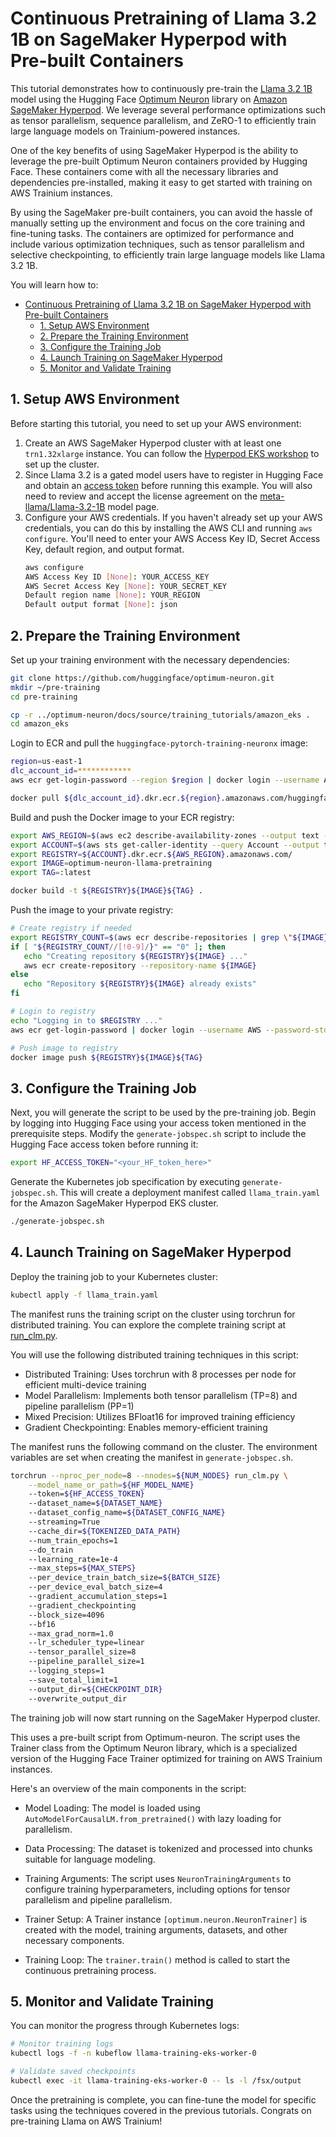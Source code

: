 <!---
Copyright 2025 The HuggingFace Team. All rights reserved.

Licensed under the Apache License, Version 2.0 (the "License");
you may not use this file except in compliance with the License.
You may obtain a copy of the License at

    http://www.apache.org/licenses/LICENSE-2.0

Unless required by applicable law or agreed to in writing, software
distributed under the License is distributed on an "AS IS" BASIS,
WITHOUT WARRANTIES OR CONDITIONS OF ANY KIND, either express or implied.
See the License for the specific language governing permissions and
limitations under the License.
-->

# Continuous Pretraining of Llama 3.2 1B on SageMaker Hyperpod with Pre-built Containers

This tutorial demonstrates how to continuously pre-train the [Llama 3.2 1B](https://huggingface.co/meta-llama/Llama-3.2-1B) model using the Hugging Face [Optimum Neuron](https://huggingface.co/docs/optimum-neuron/index) library on [Amazon SageMaker Hyperpod](https://docs.aws.amazon.com/sagemaker/latest/dg/sagemaker-hyperpod.html). We leverage several performance optimizations such as tensor parallelism, sequence parallelism, and ZeRO-1 to efficiently train large language models on Trainium-powered instances.

One of the key benefits of using SageMaker Hyperpod is the ability to leverage the pre-built Optimum Neuron containers provided by Hugging Face. These containers come with all the necessary libraries and dependencies pre-installed, making it easy to get started with training on AWS Trainium instances.

By using the SageMaker pre-built containers, you can avoid the hassle of manually setting up the environment and focus on the core training and fine-tuning tasks. The containers are optimized for performance and include various optimization techniques, such as tensor parallelism and selective checkpointing, to efficiently train large language models like Llama 3.2 1B.

You will learn how to:

- [Continuous Pretraining of Llama 3.2 1B on SageMaker Hyperpod with Pre-built Containers](#continuous-pretraining-of-llama-32-1b-on-sagemaker-hyperpod-with-pre-built-containers)
  - [1. Setup AWS Environment](#1-setup-aws-environment)
  - [2. Prepare the Training Environment](#2-prepare-the-training-environment)
  - [3. Configure the Training Job](#3-configure-the-training-job)
  - [4. Launch Training on SageMaker Hyperpod](#4-launch-training-on-sagemaker-hyperpod)
  - [5. Monitor and Validate Training](#5-monitor-and-validate-training)

## 1. Setup AWS Environment

Before starting this tutorial, you need to set up your AWS environment:

1. Create an AWS SageMaker Hyperpod cluster with at least one `trn1.32xlarge` instance. You can follow the [Hyperpod EKS workshop](https://catalog.workshops.aws/sagemaker-hyperpod-eks/en-US/00-setup/own-account) to set up the cluster.
2. Since Llama 3.2 is a gated model users have to register in Hugging Face and obtain an [access token](https://huggingface.co/docs/hub/en/security-tokens) before running this example. You will also need to review and accept the license agreement on the [meta-llama/Llama-3.2-1B](https://huggingface.co/meta-llama/Llama-3.2-1B) model page.
3. Configure your AWS credentials. If you haven't already set up your AWS credentials, you can do this by installing the AWS CLI and running `aws configure`. You'll need to enter your AWS Access Key ID, Secret Access Key, default region, and output format. 
   ```bash
   aws configure
   AWS Access Key ID [None]: YOUR_ACCESS_KEY
   AWS Secret Access Key [None]: YOUR_SECRET_KEY
   Default region name [None]: YOUR_REGION
   Default output format [None]: json
   ```

## 2. Prepare the Training Environment

Set up your training environment with the necessary dependencies:

```bash
git clone https://github.com/huggingface/optimum-neuron.git
mkdir ~/pre-training
cd pre-training

cp -r ../optimum-neuron/docs/source/training_tutorials/amazon_eks .
cd amazon_eks
```

Login to ECR and pull the `huggingface-pytorch-training-neuronx` image:

```bash
region=us-east-1
dlc_account_id=************
aws ecr get-login-password --region $region | docker login --username AWS --password-stdin $dlc_account_id.dkr.ecr.$region.amazonaws.com

docker pull ${dlc_account_id}.dkr.ecr.${region}.amazonaws.com/huggingface-pytorch-training-neuronx:2.1.2-transformers4.43.2-neuronx-py310-sdk2.20.0-ubuntu20.04-v1.0
```

Build and push the Docker image to your ECR registry:

```bash
export AWS_REGION=$(aws ec2 describe-availability-zones --output text --query 'AvailabilityZones[0].[RegionName]')
export ACCOUNT=$(aws sts get-caller-identity --query Account --output text)
export REGISTRY=${ACCOUNT}.dkr.ecr.${AWS_REGION}.amazonaws.com/
export IMAGE=optimum-neuron-llama-pretraining
export TAG=:latest

docker build -t ${REGISTRY}${IMAGE}${TAG} .
```

Push the image to your private registry:

```bash
# Create registry if needed
export REGISTRY_COUNT=$(aws ecr describe-repositories | grep \"${IMAGE}\" | wc -l)
if [ "${REGISTRY_COUNT//[!0-9]/}" == "0" ]; then
   echo "Creating repository ${REGISTRY}${IMAGE} ..."
   aws ecr create-repository --repository-name ${IMAGE}
else
   echo "Repository ${REGISTRY}${IMAGE} already exists"
fi

# Login to registry
echo "Logging in to $REGISTRY ..."
aws ecr get-login-password | docker login --username AWS --password-stdin $REGISTRY

# Push image to registry
docker image push ${REGISTRY}${IMAGE}${TAG}
```

## 3. Configure the Training Job

Next, you will generate the script to be used by the pre-training job. Begin by logging into Hugging Face using your access token mentioned in the prerequisite steps.
Modify the `generate-jobspec.sh` script to include the Hugging Face access token before running it:

```bash
export HF_ACCESS_TOKEN="<your_HF_token_here>"
```

Generate the Kubernetes job specification by executing `generate-jobspec.sh`. This will create a deployment manifest called `llama_train.yaml` for the Amazon SageMaker Hyperpod EKS cluster.

```bash
./generate-jobspec.sh
```

## 4. Launch Training on SageMaker Hyperpod

Deploy the training job to your Kubernetes cluster:

```bash
kubectl apply -f llama_train.yaml
```

The manifest runs the training script on the cluster using torchrun for distributed training. You can explore the complete training script at [run_clm.py](https://github.com/huggingface/optimum-neuron/blob/main/examples/language-modeling/run_clm.py).

You will use the following distributed training techniques in this script:
- Distributed Training: Uses torchrun with 8 processes per node for efficient multi-device training
- Model Parallelism: Implements both tensor parallelism (TP=8) and pipeline parallelism (PP=1)
- Mixed Precision: Utilizes BFloat16 for improved training efficiency
- Gradient Checkpointing: Enables memory-efficient training

The manifest runs the following command on the cluster. The environment variables are set when creating the manifest in `generate-jobspec.sh`. 

```bash
torchrun --nproc_per_node=8 --nnodes=${NUM_NODES} run_clm.py \
    --model_name_or_path=${HF_MODEL_NAME}
    --token=${HF_ACCESS_TOKEN}
    --dataset_name=${DATASET_NAME}
    --dataset_config_name=${DATASET_CONFIG_NAME}
    --streaming=True
    --cache_dir=${TOKENIZED_DATA_PATH}
    --num_train_epochs=1
    --do_train
    --learning_rate=1e-4
    --max_steps=${MAX_STEPS}
    --per_device_train_batch_size=${BATCH_SIZE}
    --per_device_eval_batch_size=4
    --gradient_accumulation_steps=1
    --gradient_checkpointing
    --block_size=4096
    --bf16
    --max_grad_norm=1.0
    --lr_scheduler_type=linear
    --tensor_parallel_size=8
    --pipeline_parallel_size=1
    --logging_steps=1
    --save_total_limit=1
    --output_dir=${CHECKPOINT_DIR}
    --overwrite_output_dir
```

The training job will now start running on the SageMaker Hyperpod cluster. 

This uses a pre-built script from Optimum-neuron. The script uses the Trainer class from the Optimum Neuron library, which is a specialized version of the Hugging Face Trainer optimized for training on AWS Trainium instances.

Here's an overview of the main components in the script:

   - Model Loading: The model is loaded using `AutoModelForCausalLM.from_pretrained()` with lazy loading for parallelism.

   - Data Processing: The dataset is tokenized and processed into chunks suitable for language modeling.

   - Training Arguments: The script uses `NeuronTrainingArguments` to configure training hyperparameters, including options for tensor parallelism and pipeline parallelism.

   - Trainer Setup: A Trainer instance `[optimum.neuron.NeuronTrainer]` is created with the model, training arguments, datasets, and other necessary components.

   - Training Loop: The `trainer.train()` method is called to start the continuous pretraining process.


## 5. Monitor and Validate Training

You can monitor the progress through Kubernetes logs:

```bash
# Monitor training logs
kubectl logs -f -n kubeflow llama-training-eks-worker-0

# Validate saved checkpoints
kubectl exec -it llama-training-eks-worker-0 -- ls -l /fsx/output
```

Once the pretraining is complete, you can fine-tune the model for specific tasks using the techniques covered in the previous tutorials. Congrats on pre-training Llama on AWS Trainium!
